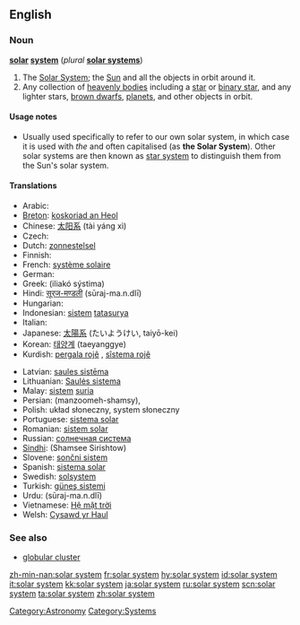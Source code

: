 {{also|Solar System}}
==English==

===Noun===
{{wikipedia}}
'''[[solar]] [[system]]''' (''plural'' '''[[solar systems]]''')

# The [[Solar System]]; the [[Sun]] and all the objects in orbit around it.
# Any collection of [[heavenly bodies]] including a [[star]] or [[binary star]], and any lighter stars, [[brown dwarf]]s, [[planet]]s, and other objects in orbit.

====Usage notes====
* Usually used specifically to refer to our own solar system, in which case it is used with ''the'' and often capitalised (as '''the Solar System''').  Other solar systems are then known as [[star system]] to distinguish them from the Sun's solar system.

====Translations====
{{top}}
* Arabic: {{t-|ar|منظومة شمسية|f|sc=Arab}}
* [[Breton]]: [[koskoriad an Heol]] {{m}}
* Chinese: [[太阳系]] (tài yáng xì)
* Czech: {{t+|cs|sluneční soustava|f}}
* Dutch: [[zonnestelsel]] {{n}}
* Finnish: {{t+|fi|aurinkokunta}}
* French: [[système solaire]] {{m}}
* German: {{t+|de|Sonnensystem|n}}
* Greek: {{t|el|ηλιακό σύστημα|n|sc=Grek}} (iliakó sýstima)
* Hindi: [[सूरज-मण्डली]] (sūraj-ma.n.dlī) {{f}}
* Hungarian: {{t+|hu|naprendszer}}
* Indonesian: [[sistem]] [[tatasurya]]
* Italian: {{t+|it|sistema solare|m}}
* Japanese: [[太陽系]] (たいようけい, taiyō-kei)
* Korean: [[태양계]] (taeyanggye)
* Kurdish: [[pergala rojê]] {{f}}, [[sîstema rojê]] {{f}}
{{mid}}
* Latvian: [[saules sistēma]] {{f}}
* Lithuanian: [[Saulės sistema]] {{f}}
* Malay: [[sistem]] [[suria]]
* Persian: {{fa-Arab|[[منظومه شمسی]]}} (manzoomeh-shamsy), {{fa-Arab|[[سامانه خورشیدی]]}}
* Polish: układ słoneczny, system słoneczny {{m}}
* Portuguese: [[sistema solar]] {{m}}
* Romanian: [[sistem solar]] {{n}}
* Russian: [[солнечная система]] {{f}}
* [[Sindhi]]: {{SDchar|[[شَمسِي سِرِشتو]]}} (Shamsee Sirishtow) {{m}}
* Slovene: [[sončni sistem]] {{m}}
* Spanish: [[sistema solar]] {{m}}
* Swedish: [[solsystem]] {{n}}
* Turkish: [[güneş sistemi]]
* Urdu: {{ur-Arab|[[سورج منڈلی]]}} (sūraj-ma.n.dlī) {{f}}
* Vietnamese: [[Hệ mặt trời]]
* Welsh: [[Cysawd yr Haul]]
{{bottom}}

===See also===
* [[globular cluster]]

[[Category:Astronomy]]
[[Category:Systems]]

[[zh-min-nan:solar system]]
[[fr:solar system]]
[[hy:solar system]]
[[id:solar system]]
[[it:solar system]]
[[kk:solar system]]
[[ja:solar system]]
[[ru:solar system]]
[[scn:solar system]]
[[ta:solar system]]
[[zh:solar system]]